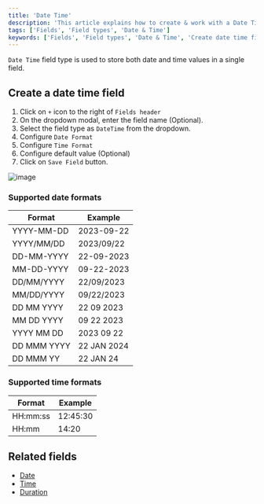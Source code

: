 ```yaml
---
title: 'Date Time'
description: 'This article explains how to create & work with a Date Time field.'
tags: ['Fields', 'Field types', 'Date & Time']
keywords: ['Fields', 'Field types', 'Date & Time', 'Create date time field']
---
```



`Date Time` field type is used to store both date and time values in a single field.

## Create a date time field
1. Click on `+` icon to the right of `Fields header`
2. On the dropdown modal, enter the field name (Optional).
3. Select the field type as `DateTime` from the dropdown.
4. Configure `Date Format`
5. Configure `Time Format`
6. Configure default value (Optional)
7. Click on `Save Field` button.

![image](/img/v2/fields/types/datetime.png)

### Supported date formats
| Format       | Example      |
|--------------|--------------|
| YYYY-MM-DD   | 2023-09-22   |
| YYYY/MM/DD   | 2023/09/22   |
| DD-MM-YYYY   | 22-09-2023   |
| MM-DD-YYYY   | 09-22-2023   |
| DD/MM/YYYY   | 22/09/2023   |
| MM/DD/YYYY   | 09/22/2023   |
| DD MM YYYY   | 22 09 2023   |
| MM DD YYYY   | 09 22 2023   |
| YYYY MM DD   | 2023 09 22   |
| DD MMM YYYY  | 22 JAN 2024  |
| DD MMM YY    | 22 JAN 24    |

### Supported time formats
| Format    | Example    |
|-----------|------------|
| HH:mm:ss  | 12:45:30   |
| HH:mm     | 14:20      |

## Related fields
- [Date](date)
- [Time](time)
- [Duration](duration)